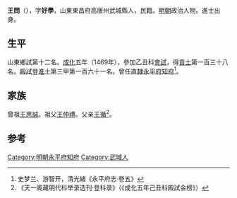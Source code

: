 '''王問'''（{{bd|1441年||？}}），字'''好學'''，山東東昌府高唐州武城縣人，民籍。[[明朝|明朝]]政治人物。進士出身。

==生平==
山東鄉試第十二名。[[成化|成化]]五年（1469年），參加乙丑科[[會試|會試]]，得[[貢士|貢士]]第一百三十八名。[[殿試|殿試]]登[[進士|進士]]第三甲第一百六十一名。曾任[[北直隸|直隸]][[永平府|永平府]][[知府|知府]]<ref>史梦兰、游智开，清光緒《永平府志·卷五》</ref>。

==家族==
曾祖[[王思誠|王思誠]]。祖父[[王仲禮|王仲禮]]。父亲[[王循|王循]]<ref>《天一阁藏明代科举录选刊·登科录》（《成化五年己丑科殿試金榜》）</ref>。

==参考==
{{reflist}}
{{明朝人物小作品}}
{{成化五年己丑科殿試金榜}}
{{DEFAULTSORT:Wang王}}

[[Category:明朝永平府知府|Category:明朝永平府知府]]
[[Category:武城人|Category:武城人]]